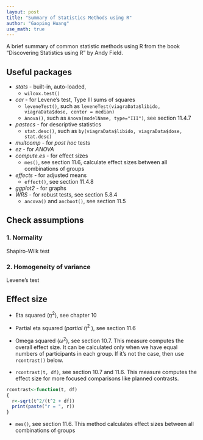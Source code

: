 ---
layout: post
title: "Summary of Statistics Methods using R"
author: "Gaoping Huang"
use_math: true
---


A brief summary of common statistic methods using R from the book "Discovering Statistics using R" by Andy Field.


## Useful packages
* *stats* - built-in, auto-loaded,
    * `wilcox.test()`
* *car* - for Levene's test, Type III sums of squares
    * `leveneTest()`, such as `leveneTest(viagraData$libido, viagraData$dose, center = median)`
    * `Anova()`, such as `Anova(modelName, type="III")`, see section 11.4.7
* *pastecs* - for descriptive statistics
    * `stat.desc()`, such as `by(viagraData$libido, viagraData$dose, stat.desc)`
* *multcomp* - for *post hoc* tests
* *ez* - for *ANOVA*
* *compute.es* - for effect sizes
    * `mes()`, see section 11.6, calculate effect sizes between all combinations of groups
* *effects* - for adjusted means
    * `effect()`, see section 11.4.8
* *ggplot2* - for graphs
* *WRS* - for robust tests, see section 5.8.4
  * `ancova()` and `ancboot()`, see section 11.5

## Check assumptions
### 1. Normality
Shapiro-Wilk test

### 2. Homogeneity of variance

Levene's test

## Effect size

* Eta squared $(\eta^2)$, see chapter 10

* Partial eta squared (*partial* $\eta^2$ ), see section 11.6

* Omega squared $(\omega^2)$, see section 10.7.
This measure computes the overall effect size. It can be calculated only when we have equal numbers of participants in each group. If it's not the case, then use `rcontrast()` below.

* `rcontrast(t, df)`, see section 10.7 and 11.6.
This measure computes the effect size for more focused comparisons like planned contrasts.
``` {r rcontrast}
rcontrast<-function(t, df)
{
  r<-sqrt(t^2/(t^2 + df))
  print(paste("r = ", r))
}
```

* `mes()`, see section 11.6.
This method calculates effect sizes between all combinations of groups


<!-- ## R Markdown

This is an R Markdown document. Markdown is a simple formatting syntax for authoring HTML, PDF, and MS Word documents. For more details on using R Markdown see <http://rmarkdown.rstudio.com>.

When you click the **Knit** button a document will be generated that includes both content as well as the output of any embedded R code chunks within the document. You can embed an R code chunk like this:

```{r cars}
summary(cars)
```

## Including Plots

You can also embed plots, for example:

```{r pressure, echo=FALSE}
plot(pressure)
```

Note that the `echo = FALSE` parameter was added to the code chunk to prevent printing of the R code that generated the plot.
 -->